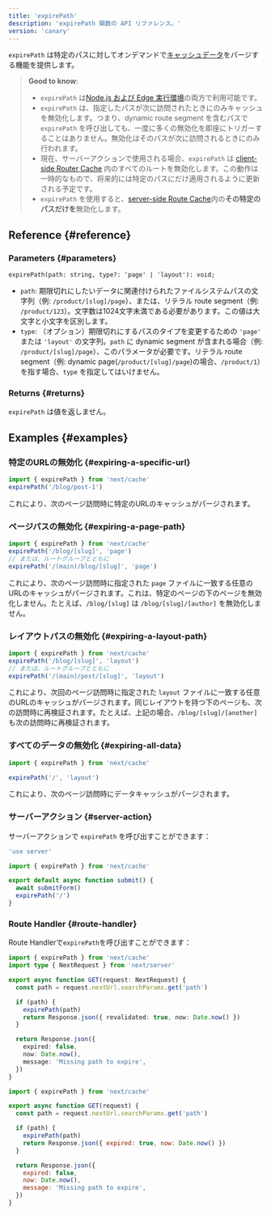 ```yaml
---
title: 'expirePath'
description: 'expirePath 関数の API リファレンス。'
version: 'canary'
---
```


`expirePath` は特定のパスに対してオンデマンドで[キャッシュデータ](/docs/app/building-your-application/caching)をパージする機能を提供します。

> **Good to know**:
>
> - `expirePath` は[Node.js および Edge 実行環境](/docs/app/building-your-application/rendering/edge-and-nodejs-runtimes)の両方で利用可能です。
> - `expirePath` は、指定したパスが次に訪問されたときにのみキャッシュを無効化します。つまり、dynamic route segment を含むパスで `expirePath` を呼び出しても、一度に多くの無効化を即座にトリガーすることはありません。無効化はそのパスが次に訪問されるときにのみ行われます。
> - 現在、サーバーアクションで使用される場合、`expirePath` は [client-side Router Cache](/docs/app/building-your-application/caching#client-side-router-cache) 内のすべてのルートを無効化します。この動作は一時的なもので、将来的には特定のパスにだけ適用されるように更新される予定です。
> - `expirePath` を使用すると、[server-side Route Cache](/docs/app/building-your-application/caching#full-route-cache)内の**その特定のパスだけを**無効化します。

## Reference {#reference}

### Parameters {#parameters}

```tsx
expirePath(path: string, type?: 'page' | 'layout'): void;
```

- `path`: 期限切れにしたいデータに関連付けられたファイルシステムパスの文字列（例: `/product/[slug]/page`）、または、リテラル route segment（例: `/product/123`）。文字数は1024文字未満である必要があります。この値は大文字と小文字を区別します。
- `type`: （オプション）期限切れにするパスのタイプを変更するための `'page'` または `'layout'` の文字列。`path` に dynamic segment が含まれる場合（例: `/product/[slug]/page`）、このパラメータが必要です。リテラル route segment（例: dynamic page(`/product/[slug]/page`)の場合、`/product/1`）を指す場合、`type` を指定してはいけません。

### Returns {#returns}

`expirePath` は値を返しません。

## Examples {#examples}

### 特定のURLの無効化 {#expiring-a-specific-url}

```ts
import { expirePath } from 'next/cache'
expirePath('/blog/post-1')
```

これにより、次のページ訪問時に特定のURLのキャッシュがパージされます。

### ページパスの無効化 {#expiring-a-page-path}

```ts
import { expirePath } from 'next/cache'
expirePath('/blog/[slug]', 'page')
// または、ルートグループとともに
expirePath('/(main)/blog/[slug]', 'page')
```

これにより、次のページ訪問時に指定された `page` ファイルに一致する任意のURLのキャッシュがパージされます。これは、特定のページの下のページを無効化しません。たとえば、`/blog/[slug]` は `/blog/[slug]/[author]` を無効化しません。

### レイアウトパスの無効化 {#expiring-a-layout-path}

```ts
import { expirePath } from 'next/cache'
expirePath('/blog/[slug]', 'layout')
// または、ルートグループとともに
expirePath('/(main)/post/[slug]', 'layout')
```

これにより、次回のページ訪問時に指定された `layout` ファイルに一致する任意のURLのキャッシュがパージされます。同じレイアウトを持つ下のページも、次の訪問時に再検証されます。たとえば、上記の場合、`/blog/[slug]/[another]` も次の訪問時に再検証されます。

### すべてのデータの無効化 {#expiring-all-data}

```ts
import { expirePath } from 'next/cache'

expirePath('/', 'layout')
```

これにより、次のページ訪問時にデータキャッシュがパージされます。

### サーバーアクション {#server-action}

サーバーアクションで `expirePath` を呼び出すことができます：

<Tabs>
<TabItem value="ts" label="TypeScript">

```ts title="app/actions.ts" switcher
'use server'

import { expirePath } from 'next/cache'

export default async function submit() {
  await submitForm()
  expirePath('/')
}
```

</TabItem>
</Tabs>

### Route Handler {#route-handler}

Route Handlerで`expirePath`を呼び出すことができます：

<Tabs>
<TabItem value="ts" label="TypeScript">

```ts title="app/api/expire/route.ts" switcher
import { expirePath } from 'next/cache'
import type { NextRequest } from 'next/server'

export async function GET(request: NextRequest) {
  const path = request.nextUrl.searchParams.get('path')

  if (path) {
    expirePath(path)
    return Response.json({ revalidated: true, now: Date.now() })
  }

  return Response.json({
    expired: false,
    now: Date.now(),
    message: 'Missing path to expire',
  })
}
```

</TabItem>
<TabItem value="js" label="JavaScript">

```js title="app/api/expire/route.js" switcher
import { expirePath } from 'next/cache'

export async function GET(request) {
  const path = request.nextUrl.searchParams.get('path')

  if (path) {
    expirePath(path)
    return Response.json({ expired: true, now: Date.now() })
  }

  return Response.json({
    expired: false,
    now: Date.now(),
    message: 'Missing path to expire',
  })
}
```

</TabItem>
</Tabs>
